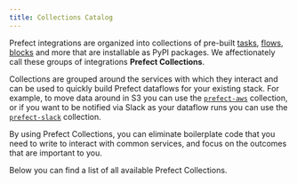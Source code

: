 ```yaml
---
title: Collections Catalog
---
```




Prefect integrations are organized into collections of pre-built [tasks](/2.7.11/concepts/tasks/), [flows](/2.7.11/concepts/flows/), [blocks](/2.7.11/concepts/blocks/) and more that are installable as PyPI packages. We affectionately call these groups of integrations **Prefect Collections**.

Collections are grouped around the services with which they interact and can be used to quickly build Prefect dataflows for your existing stack. For example, to move data around in S3 you can use the [`prefect-aws`](https://github.com/PrefectHQ/prefect-aws) collection, or if you want to be notified via Slack as your dataflow runs you can use the [`prefect-slack`](https://github.com/PrefectHQ/prefect-slack) collection. 

By using Prefect Collections, you can eliminate boilerplate code that you need to write to interact with common services, and focus on the outcomes that are important to you.

Below you can find a list of all available Prefect Collections.

